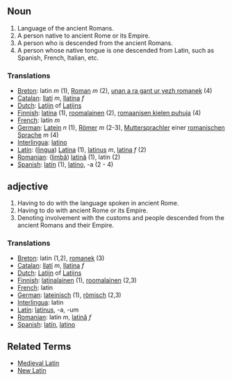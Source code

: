 == Noun ==

# Language of the ancient Romans.
# A person native to ancient Rome or its Empire.
# A person who is descended from the ancient Romans.
# A person whose native tongue is one descended from Latin, such as Spanish, French, Italian, etc.


===Translations===
*[[Breton]]: latin ''m'' (1), [[Roman]] ''m'' (2), [[unan a ra gant ur yezh romanek]] (4)
*[[Catalan]]: [[llatí]] ''m'', [[llatina]] ''f''
*[[Dutch]]: [[Latijn]] of [[Latijns]]
*[[Finnish]]: [[latina]] (1), [[roomalainen]] (2), [[romaanisen kielen puhuja]] (4)
*[[French]]: latin ''m''
*[[German]]: [[Latein]] ''n'' (1), [[Römer]] ''m'' (2-3), [[Muttersprachler]] einer [[romanische Sprache|romanischen Sprache]] ''m'' (4)
*[[Interlingua]]: [[latino]]
*[[Latin]]: ([[lingua]]) [[Latina]] (1), [[latinus]] ''m'', [[latina]] ''f'' (2)
*[[Romanian]]: ([[limbă]]) [[latină]] (1), latin (2)
*[[Spanish]]: [[latín]] (1), [[latino]], -a (2 - 4)

== adjective ==

# Having to do with the language spoken in ancient Rome.
# Having to do with ancient Rome or its Empire.
# Denoting involvement with the customs and people descended from the ancient Romans and their Empire.


===Translations===
*[[Breton]]: latin (1,2), [[romanek]] (3)
*[[Catalan]]: [[llatí]] ''m'', [[llatina]] ''f''
*[[Dutch]]: [[Latijn]] of [[Latijns]]
*[[Finnish]]: [[latinalainen]] (1), [[roomalainen]] (2,3)
*[[French]]: latin
*[[German]]: [[lateinisch]] (1), [[römisch]] (2,3)
*[[Interlingua]]: latin
*[[Latin]]: [[latinus]], -a, -um
*[[Romanian]]: latin ''m'', [[latină]] ''f''
*[[Spanish]]: [[latín]], [[latino]]

== Related Terms ==

*[[Medieval Latin]]
*[[New Latin]]